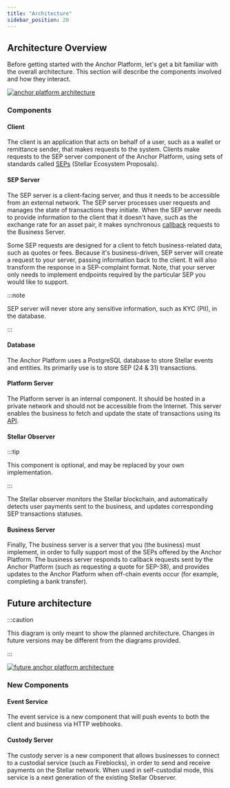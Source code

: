 ```yaml
---
title: "Architecture"
sidebar_position: 20
---
```


## Architecture Overview

Before getting started with the Anchor Platform, let's get a bit familiar with the overall architecture. This section will describe the components involved and how they interact.

[![anchor platform architecture](/assets/anchor-platform-architecture.png)](/assets/anchor-platform-architecture.png)

### Components

#### Client

The client is an application that acts on behalf of a user, such as a wallet or remittance sender, that makes requests to the system. Clients make requests to the SEP server component of the Anchor Platform, using sets of standards called [SEPs][seps] (Stellar Ecosystem Proposals).

#### SEP Server

The SEP server is a client-facing server, and thus it needs to be accessible from an external network. The SEP server processes user requests and manages the state of transactions they initiate. When the SEP server needs to provide information to the client that it doesn't have, such as the exchange rate for an asset pair, it makes synchronous [callback][callback-api] requests to the Business Server.

Some SEP requests are designed for a client to fetch business-related data, such as quotes or fees. Because it's business-driven, SEP server will create a request to your server, passing information back to the client. It will also transform the response in a SEP-complaint format. Note, that your server only needs to implement endpoints required by the particular SEP you would like to support.

:::note

SEP server will never store any sensitive information, such as KYC (PII), in the database.

:::

#### Database

The Anchor Platform uses a PostgreSQL database to store Stellar events and entities. Its primarily use is to store SEP (24 & 31) transactions.

#### Platform Server

The Platform server is an internal component. It should be hosted in a private network and should not be accessible from the Internet. This server enables the business to fetch and update the state of transactions using its [API][platform-api].

#### Stellar Observer

:::tip

This component is optional, and may be replaced by your own implementation.

:::

The Stellar observer monitors the Stellar blockchain, and automatically detects user payments sent to the business, and updates corresponding SEP transactions statuses.

#### Business Server

Finally, The business server is a server that you (the business) must implement, in order to fully support most of the SEPs offered by the Anchor Platform. The business server responds to callback requests sent by the Anchor Platform (such as requesting a quote for SEP-38), and provides updates to the Anchor Platform when off-chain events occur (for example, completing a bank transfer).

## Future architecture

:::caution

This diagram is only meant to show the planned architecture. Changes in future versions may be different from the diagrams provided.

:::

[![future anchor platform architecture](/assets/anchor-platform-architecture-2.png)](/assets/anchor-platform-architecture-2.png)

### New Components

#### Event Service

The event service is a new component that will push events to both the client and business via HTTP webhooks.

#### Custody Server

The custody server is a new component that allows businesses to connect to a custodial service (such as Fireblocks), in order to send and receive payments on the Stellar network. When used in self-custodial mode, this service is a next generation of the existing Stellar Observer.

[seps]: https://github.com/stellar/stellar-protocol/blob/master/ecosystem/README.md
[platform-api]: /ap_api
[callback-api]: /ap_api/callbacks
